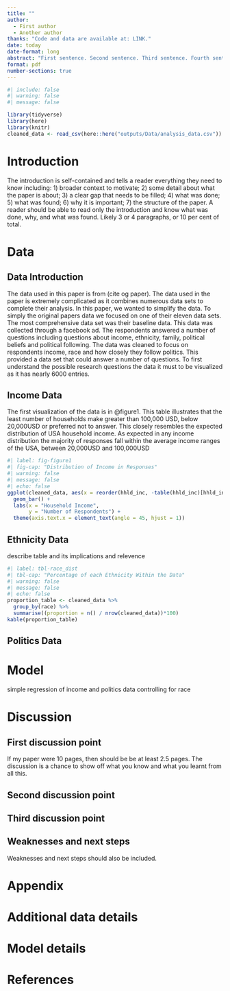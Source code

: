 ```yaml
---
title: ""
author: 
  - First author
  - Another author
thanks: "Code and data are available at: LINK."
date: today
date-format: long
abstract: "First sentence. Second sentence. Third sentence. Fourth sentence."
format: pdf
number-sections: true
---
```


```r
#| include: false
#| warning: false
#| message: false

library(tidyverse)
library(here)
library(knitr)
cleaned_data <- read_csv(here::here("outputs/Data/analysis_data.csv"))

```


# Introduction

The introduction is self-contained and tells a reader everything they need to know including: 1) broader context to motivate; 2) some detail about what the paper is about; 3) a clear gap that needs to be filled; 4) what was done; 5) what was found; 6) why it is important; 7) the structure of the paper. A reader should be able to read only the introduction and know what was done, why, and what was found. Likely 3 or 4 paragraphs, or 10 per cent of total.


# Data {#sec-data}
## Data Introduction {#sec-dataintro}
The data used in this paper is from (cite og paper). The data used in the paper is extremely complicated as it combines numerous data sets to complete their analysis. In this paper, we wanted to simplify the data. To simply the original papers data we focused on one of their eleven data sets. The most comprehensive data set was their baseline data. This data was collected through a facebook ad. The respondents answered a number of questions including questions about income, ethnicity, family, political beliefs and political following. The data was cleaned to focus on respondents income, race and how closely they follow politics. This provided a data set that could answer a number of questions. To first understand the possible research questions the data it must to be visualized as it has nearly 6000 entries. 

## Income Data {#sec-income_data}
The first visualization of the data is in @figure1. This table illustrates that the least number of households make greater than 100,000 USD, below 20,000USD or preferred not to answer. This closely resembles the expected distribution of USA household income. As expected in any income distribution the majority of responses fall within the average income ranges of the USA, between 20,000USD and 100,000USD
```r
#| label: fig-figure1
#| fig-cap: "Distribution of Income in Responses"
#| warning: false
#| message: false
#| echo: false
ggplot(cleaned_data, aes(x = reorder(hhld_inc, -table(hhld_inc)[hhld_inc]), fill = hhld_inc)) +
  geom_bar() +
  labs(x = "Household Income",
       y = "Number of Respondents") +
  theme(axis.text.x = element_text(angle = 45, hjust = 1)) 

```
## Ethnicity Data {#sec-race_data}
describe table and its implications and relevence
```r
#| label: tbl-race_dist
#| tbl-cap: "Percentage of each Ethnicity Within the Data"
#| warning: false
#| message: false
#| echo: false
proportion_table <- cleaned_data %>%
  group_by(race) %>%
  summarise((proportion = n() / nrow(cleaned_data))*100) 
kable(proportion_table)

```

## Politics Data {#sec-pol_data}


# Model

simple regression of income and politics data controlling for race 

# Discussion

## First discussion point {#sec-first-point}

If my paper were 10 pages, then should be be at least 2.5 pages. The discussion is a chance to show off what you know and what you learnt from all this. 

## Second discussion point

## Third discussion point

## Weaknesses and next steps

Weaknesses and next steps should also be included.

\newpage

\appendix

# Appendix {-}


# Additional data details

# Model details {#sec-model-details}



\newpage


# References



